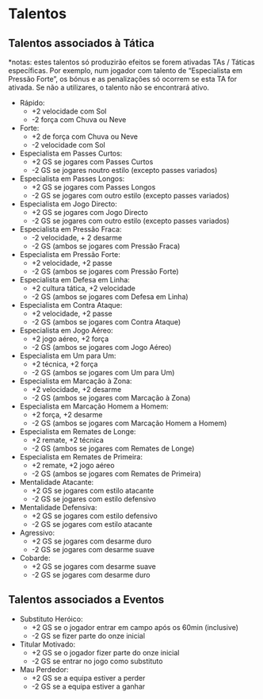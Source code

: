 # Talentos {-}

## Talentos associados à Tática
*notas: estes talentos só produzirão efeitos se forem ativadas TAs / Táticas específicas. Por exemplo, num jogador com talento de “Especialista em Pressão Forte”, os bónus e as penalizações só ocorrem se esta TA for ativada. Se não a utilizares, o talento não se encontrará ativo.


* Rápido:
    * +2 velocidade com Sol
    * -2 força com Chuva ou Neve
* Forte:
    * +2 de força com Chuva ou Neve
    * -2 velocidade com Sol
* Especialista em Passes Curtos:
    * +2 GS se jogares com Passes Curtos
    * -2 GS se jogares noutro estilo (excepto passes variados)
* Especialista em Passes Longos:
    * +2 GS se jogares com Passes Longos
    * -2 GS se jogares com outro estilo (excepto passes variados)
* Especialista em Jogo Directo:
    * +2 GS se jogares com Jogo Directo
    * -2 GS se jogares com outro estilo (excepto passes variados)
* Especialista em Pressão Fraca:
    * -2 velocidade, + 2 desarme
    * -2 GS (ambos se jogares com Pressão Fraca)
*  Especialista em Pressão Forte:
    * +2 velocidade, +2 passe
    * -2 GS (ambos se jogares com Pressão Forte)
*  Especialista em Defesa em Linha:
    * +2 cultura tática, +2 velocidade
    * -2 GS (ambos se jogares com Defesa em Linha)
*  Especialista em Contra Ataque:
    *  +2 velocidade, +2 passe
    *  -2 GS (ambos se jogares com Contra Ataque)
*  Especialista em Jogo Aéreo:
    *  +2 jogo aéreo, +2 força
    *  -2 GS (ambos se jogares com Jogo Aéreo)
*  Especialista em Um para Um:
    *  +2 técnica, +2 força
    *  -2 GS (ambos se jogares com Um para Um)
*  Especialista em Marcação à Zona:
    *  +2 velocidade, +2 desarme
    *  -2 GS (ambos se jogares com Marcação à Zona)
*  Especialista em Marcação Homem a Homem:
    *  +2 força, +2 desarme
    *  -2 GS (ambos se jogares com Marcação Homem a Homem)
*  Especialista em Remates de Longe:
    *  +2 remate, +2 técnica
    *  -2 GS (ambos se jogares com Remates de Longe)
*  Especialista em Remates de Primeira:
    *  +2 remate, +2 jogo aéreo
    *  -2 GS (ambos se jogares com Remates de Primeira)
*  Mentalidade Atacante:
    *  +2 GS se jogares com estilo atacante
    *  -2 GS se jogares com estilo defensivo
*  Mentalidade Defensiva:
    *  +2 GS se jogares com estilo defensivo
    *  -2 GS se jogares com estilo atacante
*  Agressivo:
    *  +2 GS se jogares com desarme duro
    *  -2 GS se jogares com desarme suave
*  Cobarde:
    *  +2 GS se jogares com desarme suave
    *  -2 GS se jogares com desarme duro

## Talentos associados a Eventos

*  Substituto Heróico:
    *  +2 GS se o jogador entrar em campo após os 60min (inclusive)
    *  -2 GS se fizer parte do onze inicial
*  Titular Motivado:
    *  +2 GS se o jogador fizer parte do onze inicial
    *  -2 GS se entrar no jogo como substituto
*  Mau Perdedor:
    *  +2 GS se a equipa estiver a perder
    *  -2 GS se a equipa estiver a ganhar
